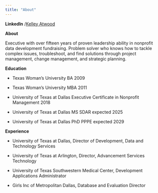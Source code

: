 ---
title: "About"
---

**LinkedIn** /[Kelley Atwood](https://www.linkedin.com/in/kmatwood/)

**About**

Executive with over fifteen years of proven leadership ability in nonprofit data development fundraising. Problem solver who knows how to tackle complex issues, troubleshoot, and find solutions through project management, change management, and strategic planning.

**Education**

-   Texas Woman's University BA 2009

-   Texas Woman's University MBA 2011

-   University of Texas at Dallas Executive Certificate in Nonprofit Management 2018

-   University of Texas at Dallas MS SDAR expected 2025

-   University of Texas at Dallas PhD PPPE expected 2029

**Experience**

-   University of Texas at Dallas, Director of Development, Data and Technology Services

-   University of Texas at Arlington, Director, Advancement Services Technology

-   University of Texas Southwestern Medical Center, Development Applications Administrator

-   Girls Inc of Metropolitan Dallas, Database and Evaluation Director

```{r}

```
